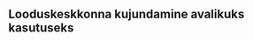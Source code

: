 ## Looduskeskkonna kujundamine avalikuks kasutuseks {#chapter33 .chapter_section .chapter3_section}
